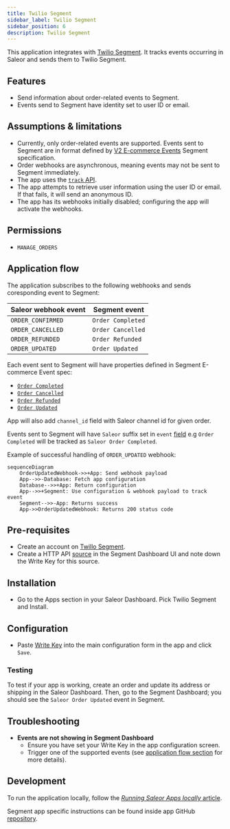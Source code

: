 ```yaml
---
title: Twilio Segment
sidebar_label: Twilio Segment
sidebar_position: 6
description: Twilio Segment 
---
```



<AppMetadata
  minSaleorVersion="3.20"
  githubUrl="https://github.com/saleor/apps/tree/main/apps/segment"
/>

This application integrates with [Twilio Segment](https://segment.com/). It tracks events occurring in Saleor and sends them to Twilio Segment.

## Features

- Send information about order-related events to Segment.
- Events send to Segment have identity set to user ID or email.

## Assumptions & limitations

-  Currently, only order-related events are supported. Events sent to Segment are in format defined by [V2 E-commerce Events](https://segment.com/docs/connections/spec/ecommerce/v2/) Segment specification.
-  Order webhooks are asynchronous, meaning events may not be sent to Segment immediately.  
-  The app uses the [`track` API](https://segment.com/docs/connections/sources/catalog/libraries/server/node/#track). 
-  The app attempts to retrieve user information using the user ID or email. If that fails, it will send an anonymous ID.  
-  The app has its webhooks initially disabled; configuring the app will activate the webhooks.  

## Permissions

- `MANAGE_ORDERS`

## Application flow

The application subscribes to the following webhooks and sends coresponding event to Segment:

| Saleor webhook event      | Segment event     |
| ------------------------- | ----------------- |
| `ORDER_CONFIRMED`         | `Order Completed` |
| `ORDER_CANCELLED`         | `Order Cancelled` |
| `ORDER_REFUNDED`          | `Order Refunded`  |
| `ORDER_UPDATED`           | `Order Updated`   |
  

Each event sent to Segment will have properties defined in Segment E-commerce Event spec:

* [`Order Completed`](https://segment.com/docs/connections/spec/ecommerce/v2/#order-completed)
* [`Order Cancelled`](https://segment.com/docs/connections/spec/ecommerce/v2/#order-cancelled)
* [`Order Refunded`](https://segment.com/docs/connections/spec/ecommerce/v2/#order-refunded)
* [`Order Updated`](https://segment.com/docs/connections/spec/ecommerce/v2/#order-updated)

App will also add `channel_id` field with Saleor channel id for given order.

Events sent to Segment will have `Saleor` suffix set in `event` [field](https://segment.com/docs/connections/spec/track/#event) e.g `Order Completed` will be tracked as `Saleor Order Completed`.


Example of successful handling of `ORDER_UPDATED` webhook:

```mermaid
sequenceDiagram
    OrderUpdatedWebhook->>+App: Send webhook payload
    App-->>-Database: Fetch app configuration
    Database-->>+App: Return configuration
    App-->>+Segment: Use configuration & webhook payload to track event
    Segment-->>-App: Returns success
    App->>OrderUpdatedWebhook: Returns 200 status code
```

## Pre-requisites

- Create an account on [Twillo Segment](https://segment.com/).
- Create a HTTP API [source](https://segment.com/docs/partners/sources/) in the Segment Dashboard UI and note down the Write Key for this source.

## Installation

- Go to the Apps section in your Saleor Dashboard. Pick Twilio Segment and Install.

## Configuration

- Paste [Write Key](https://segment.com/docs/connections/find-writekey/) into the main configuration form in the app and click `Save`.

### Testing

To test if your app is working, create an order and update its address or shipping in the Saleor Dashboard. Then, go to the Segment Dashboard; you should see the `Saleor Order Updated` event in Segment.

## Troubleshooting

- **Events are not showing in Segment Dashboard**
    - Ensure you have set your Write Key in the app configuration screen.
    - Trigger one of the supported events (see [application flow section](#application-flow) for more details).

## Development

To run the application locally, follow the [_Running Saleor Apps locally_ article](/developer/extending/apps/developing-apps/running-saleor-apps-locally).

Segment app specific instructions can be found inside app GitHub [repository](https://github.com/saleor/apps/tree/main/apps/segment).
